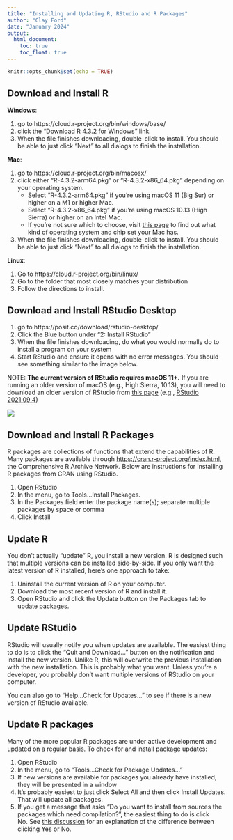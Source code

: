 ```yaml
---
title: "Installing and Updating R, RStudio and R Packages"
author: "Clay Ford"
date: "January 2024"
output: 
  html_document:
    toc: true
    toc_float: true
---
```


```r
knitr::opts_chunk$set(echo = TRUE)
```

## Download and Install R
 
**Windows**:

1. go to https://cloud.r-project.org/bin/windows/base/
2. click the "Download R 4.3.2 for Windows" link.
3. When the file finishes downloading, double-click to install. You should be able to just click "Next" to all dialogs to finish the installation.
 
**Mac**:

1. go to https://cloud.r-project.org/bin/macosx/
2. click either "R-4.3.2-arm64.pkg" or "R-4.3.2-x86_64.pkg" depending on your operating system.
    * Select "R-4.3.2-arm64.pkg" if you're using macOS 11 (Big Sur) or higher on a M1 or higher Mac.
    * Select "R-4.3.2-x86_64.pkg" if you're using macOS 10.13 (High Sierra) or higher on an Intel Mac.
    * If you're not sure which to choose, visit [this page](https://support.apple.com/en-us/HT201581) to find out what kind of operating system and chip set your Mac has.
3. When the file finishes downloading, double-click to install. You should be able to just click "Next" to all dialogs to finish the installation.
 
**Linux**:

1. Go to https://cloud.r-project.org/bin/linux/
2. Go to the folder that most closely matches your distribution
3. Follow the directions to install.
 
## Download and Install RStudio Desktop
 
1. go to https://posit.co/download/rstudio-desktop/
2. Click the Blue button under "2: Install RStudio"
3. When the file finishes downloading, do what you would normally do to install a program on your system
4. Start RStudio and ensure it opens with no error messages. You should see something similar to the image below.
 
NOTE: **The current version of RStudio requires macOS 11+.** If you are running an older version of macOS (e.g., High Sierra, 10.13), you will need to download an older version of RStudio from [this page](https://docs.posit.co/previous-versions/rstudio/) (e.g., [RStudio 2021.09.4](https://dailies.rstudio.com/version/2021.09.4+403.pro3/))

![](img/rstudio.jpg)

## Download and Install R Packages

R packages are collections of functions that extend the capabilities of R. Many packages are available through [https://cran.r-project.org/index.html](CRAN), the Comprehensive R Archive Network. Below are instructions for installing R packages from CRAN using RStudio. 

1.	Open RStudio
2.	In the menu, go to Tools...Install Packages.
3.	In the Packages field enter the package name(s); separate multiple packages by space or comma
4.	Click Install


## Update R

You don't actually "update" R, you install a new version. R is designed such that multiple versions can be installed side-by-side. If you only want the latest version of R installed, here's one approach to take:

1. Uninstall the current version of R on your computer.
2. Download the most recent version of R and install it.
3. Open RStudio and click the Update button on the Packages tab to update packages.

## Update RStudio

RStudio will usually notify you when updates are available. The easiest thing to do is to click the "Quit and Download..." button on the notification and install the new version. Unlike R, this will overwrite the previous installation with the new installation. This is probably what you want. Unless you're a developer, you probably don't want multiple versions of RStudio on your computer. 

You can also go to "Help...Check for Updates..." to see if there is a new version of RStudio available. 

## Update R packages

Many of the more popular R packages are under active development and updated on a regular basis. To check for and install package updates:

1.	Open RStudio
2.	In the menu, go to "Tools...Check for Package Updates..."
3.	If new versions are available for packages you already have installed, they will be presented in a window 
4.	It's probably easiest to just click Select All and then click Install Updates. That will update all packages.
5.	If you get a message that asks "Do you want to install from sources the packages which need compilation?", the easiest thing to do is click No. See [this discussion](https://community.rstudio.com/t/meaning-of-common-message-when-install-a-package-there-are-binary-versions-available-but-the-source-versions-are-later/2431) for an explanation of the difference between clicking Yes or No.

